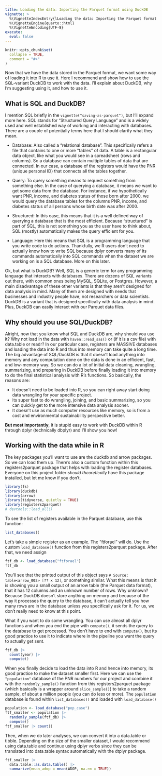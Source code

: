 ---
title: Loading the data: Importing the Parquet format using DuckDB
vignette: >
  %\VignetteIndexEntry{lLoading the data: Importing the Parquet format using DuckDB}
  %\VignetteEngine{quarto::html}
  %\VignetteEncoding{UTF-8}
execute:
  eval: false
---

```{r, include = FALSE}
knitr::opts_chunk$set(
  collapse = TRUE,
  comment = "#>"
)
```

Now that we have the data stored in the Parquet format, we want some way
of loading it into R to use it. Here I recommend and show how to use the
SQL-variant DuckDB to work with the data. I'll explain about DuckDB, why
I'm suggesting using it, and how to use it.

## What is SQL and DuckDB?

I mention SQL briefly in the `vignette("saving-as-parquet")`, but I'll
expand more here. SQL stands for "Structured Query Language" and is a
widely used and well established way of working and interacting with
databases. There are a couple of potentially terms here that I should
clarify what they mean.

-   Database: Also called a "relational database". This specifically
    refers a file that contains to one or more "tables" of data. A table
    is a rectangular data object, like what you would see in a
    spreadsheet (rows and columns). So a database can contain multiple
    tables of data that are connected. In our case, a database of the
    registers would have the PNR (unique personal ID) that connects all
    the tables together.

-   Query: To query something means to request something from something
    else. In the case of querying a database, it means we want to get
    some data from the database. For instance, if we hypothetically want
    PNR, income, and diabetes status of those born after 2000, we would
    query the database tables for the columns PNR, income, and diabetes
    status of all persons whose birth date was after 2000.

-   Structured: In this case, this means that it is a well defined way
    of querying a database that is the most efficient. Because
    "structured" is part of SQL, this is not something you as the user
    have to think about, SQL (mostly) automatically makes the query
    efficient for you.

-   Language: Here this means that SQL is a programming language that
    you write code to do actions. Thankfully, we R users don't need to
    actually know how to write SQL because dplyr converts many of its
    commands automatically into SQL commands when the dataset we are
    working on is a SQL database. More on this later.

Ok, but what is DuckDB? Well, SQL is a generic term for any programming
language that interacts with databases. There are dozens of SQL variants
out there, with common ones being MySQL, SQLite, or Postgres. However, a
main disadvantage of these other variants is that they aren't designed
for data analysis in mind. Many of them are designed with needs that
businesses and industry people have, not researchers or data scientists.
DuckDB is a variant that is designed specifically with data analysis in
mind. Plus, DuckDB can easily interact with our Parquet data files.

## Why should you use SQL/DuckDB?

Alright, now that you know what SQL and DuckDB are, why should you use
it? Why not load in the data with `haven::read_sas()` or (if it is a csv
file) with data.table or readr? In our particular case, registers are
MASSIVE databases and loading the data into R and thus into memory can
take quite a long time. The big advantage of SQL/DuckDB is that it
doesn't load anything into memory and any computation done on the data
is done in an efficient, fast, and low-memory way. So we can do a lot of
initial data cleaning, wrangling, summarizing, and preparing in DuckDB
before finally loading it into memory to do the final statistical
analysis with R's functions. So basically, the reasons are:

-   It doesn't need to be loaded into R, so you can right away start
    doing data wrangling for your specific project.
-   Its super fast to do wrangling, joining, and basic summarizing, so
    you can quickly get to the more intensive data analysis sooner.
-   It doesn't use as much computer resources like memory, so is from a
    cost and environmental sustainability perspective better.

**But most importantly**, it is stupid easy to work with DuckDB within R
through dplyr (technically dbplyr) and I'll show you how!

## Working with the data while in R

The key packages you'll want to use are the duckdb and arrow packages.
So we can load them up. There's also a custom function within this
registers2parquet package that helps with loading the register databases.
Everyone on this project folder *should theoretically* have this package
installed, but let me know if you don't.

```{r setup}
library(fs)
library(duckdb)
library(arrow)
library(tidyverse, quietly = TRUE)
library(registers2parquet)
# devtools::load_all()
```

To see the list of registers available in the Parquet database, use this
function:

```{r}
list_databases()
```

Let's take a simple register as an example. The "ftforael" will do. Use
the custom `load_database()` function from this registers2parquet package.
After that, we need assign

```{r}
ftf_db <- load_database("ftforael")
ftf_db
```

You'll see that the printed output of this object says
`# Source: table<arrow_002> [?? x 12]`, or something similar. What this
means is that it is showing you a small output of an arrow table (the
Parquet data format), that it has 12 columns and an unknown number of
rows. Why unknown? Because DuckDB doesn't store anything on memory and
because of the way it processes the query to the database, it can't
actually tell you how many rows are in the database unless you
specifically ask for it. For us, we don't really need to know at this
point.

What if you want to do some wrangling. You can use almost all dplyr
functions and when you end the pipe with `compute()`, it sends the query
to the database to get processed. You don't have to end with
`compute()`, but its good practice to use it to indicate where in the
pipeline you want the query to actually get sent.

```{r}
ftf_db |>
  count(year) |>
  compute()
```

When you finally decide to load the data into R and hence into memory,
its good practice to make the dataset smaller first. Here we can use the
`"population"` database of the PNR numbers for our project and combine
it with the `randomly_sample()` function from this registers2parquet package
(which basically is a wrapper around `slice_sample()`) to take a random
sample, of about a million people (you can do less or more). The
`population` database is found within `list_databases()` and loaded with
`load_database()`

```{r}
population <- load_database("pop_case")
ftf_smaller <- population |>
  randomly_sample(ftf_db) |>
  compute()
ftf_smaller |> count()
```

Then, when we do later analyses, we can convert it into a data.table or
tibble. Depending on the size of the smaller dataset, I would recommend
using data.table and continue using dplyr verbs since they can be
translated into data.table syntax automatically with the dtplyr package.

```{r}
ftf_smaller |>
  data.table::as.data.table() |>
  summarize(mean_adop = mean(ADOP, na.rm = TRUE))
```
